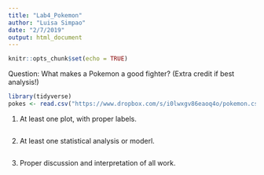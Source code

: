 ```yaml
---
title: "Lab4_Pokemon"
author: "Luisa Simpao"
date: "2/7/2019"
output: html_document
---
```


```r
knitr::opts_chunk$set(echo = TRUE)
```

Question: What makes a Pokemon a good fighter? (Extra credit if best analysis!)
```r
library(tidyverse)
pokes <- read.csv("https://www.dropbox.com/s/i0lwxgv86eaoq4o/pokemon.csv?dl=1")
```

1. At least one plot, with proper labels.
```r

```

2. At least one statistical analysis or moderl.
```r

```

3. Proper discussion and interpretation of all work.
